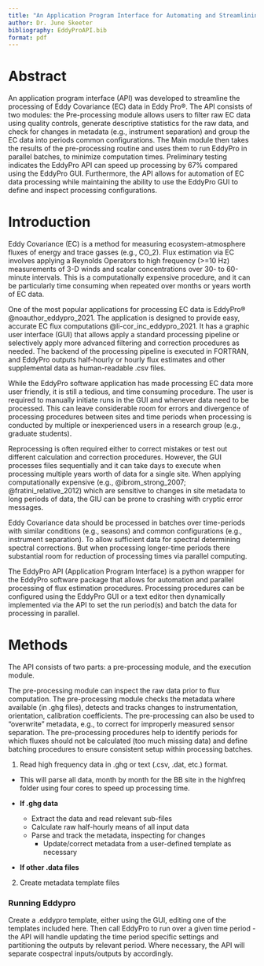 ```yaml
---
title: "An Application Program Interface for Automating and Streamlining Flux Processing in EddyPro&reg;"
author: Dr. June Skeeter
bibliography: EddyProAPI.bib
format: pdf
---
```


# Abstract

An application program interface (API) was developed to streamline the processing of Eddy Covariance (EC) data in Eddy Pro&reg;.  The API consists of two modules: the Pre-processing module allows users to filter raw EC data using quality controls, generate descriptive statistics for the raw data, and check for changes in metadata (e.g., instrument separation) and group the EC data into periods common configurations.  The Main module then takes the results of the pre-processing routine and uses them to run EddyPro in parallel batches, to minimize computation times.  Preliminary testing indicates the EddyPro API can speed up processing by 67% compared using the EddyPro GUI.  Furthermore, the API allows for automation of EC data processing while maintaining the ability to use the EddyPro GUI to define and inspect processing configurations.

# Introduction

Eddy Covariance (EC) is a method for measuring ecosystem-atmosphere fluxes of energy and trace gasses (e.g., CO_2).  Flux estimation via EC involves applying a Reynolds Operators to high frequency (>=10 Hz) measurements of 3-D winds and scalar concentrations over 30- to 60-minute intervals.  This is a computationally expensive procedure, and it can be particularly time consuming when repeated over months or years worth of EC data.

One of the most popular applications for processing EC data is EddyPro&reg; @noauthor_eddypro_2021. The application is designed to provide easy, accurate EC flux computations @li-cor_inc_eddypro_2021.  It has a graphic user interface (GUI) that allows apply a standard processing pipeline or selectively apply more advanced filtering and correction procedures as needed.  The backend of the processing pipeline is executed in FORTRAN, and EddyPro outputs half-hourly or hourly flux estimates and other supplemental data as human-readable .csv files.

While the EddyPro software application has made processing EC data more user friendly, it is still a tedious, and time consuming procedure.  The user is required to manually initiate runs in the GUI and whenever data need to be processed.  This can leave considerable room for errors and divergence of processing procedures between sites and time periods when processing is conducted by multiple or inexperienced users in a research group (e.g., graduate students).  

Reprocessing is often required either to correct mistakes or test out different calculation and correction procedures. However, the GUI processes files sequentially and it can take days to execute when processing multiple years worth of data for a single site.  When applying computationally expensive (e.g., @ibrom_strong_2007; @fratini_relative_2012) which are sensitive to changes in site metadata to long periods of data, the GIU can be prone to crashing with cryptic error messages.


Eddy Covariance data should be processed in batches over time-periods with similar conditions (e.g., seasons) and common configurations (e.g., instrument separation).  To allow sufficient data for spectral determining spectral corrections.  But when processing longer-time periods there substantial room for reduction of processing times via parallel computing.




The EddyPro API (Application Program Interface) is a python wrapper for the EddyPro software package that allows for automation and parallel processing of flux estimation procedures.  Processing procedures can be configured using the EddyPro GUI or a text editor then dynamically implemented via the API to set the run period(s) and batch the data for processing in parallel.  

# Methods

The API consists of two parts: a pre-processing module, and the execution module.

The pre-processing module can inspect the raw data prior to flux computation.  The pre-processing module checks the metadata where available (in .ghg files), detects and tracks changes to instrumentation, orientation, calibration coefficients.  The pre-processing can also be used to "overwrite" metadata, e.g., to correct for improperly measured sensor separation.  The pre-processing procedures help to identify periods for which fluxes should not be calculated (too much missing data) and define batching procedures to ensure consistent setup within processing batches.




1. Read high frequency data in .ghg or text (.csv, .dat, etc.) format.

* This will parse all data, month by month for the BB site in the highfreq folder using four cores to speed up processing time.

* **If .ghg data** 
    * Extract the data and read relevant sub-files
    * Calculate raw half-hourly means of all input data
    * Parse and track the metadata, inspecting for changes
        * Update/correct metadata from a user-defined template as necessary

* **If other .data files**

2. Create metadata template files


### Running Eddypro

Create a .eddypro template, either using the GUI, editing one of the templates included here.  Then call EddyPro to run over a given time period - the API will handle updating the time period specific settings and partitioning the outputs by relevant period.  Where necessary, the API will separate cospectral inputs/outputs by accordingly.


